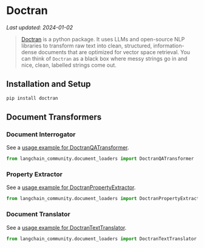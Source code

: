 # Doctran
*Last updated: 2024-01-02*

>[Doctran](https://github.com/psychic-api/doctran) is a python package. It uses LLMs and open-source 
> NLP libraries to transform raw text into clean, structured, information-dense documents 
> that are optimized for vector space retrieval. You can think of `Doctran` as a black box where 
> messy strings go in and nice, clean, labelled strings come out.


## Installation and Setup

```bash
pip install doctran
```

## Document Transformers

### Document Interrogator

See a [usage example for DoctranQATransformer](/docs/integrations/document_transformers/doctran_interrogate_document).

```python
from langchain_community.document_loaders import DoctranQATransformer
```
### Property Extractor

See a [usage example for DoctranPropertyExtractor](/docs/integrations/document_transformers/doctran_extract_properties).

```python
from langchain_community.document_loaders import DoctranPropertyExtractor
```
### Document Translator

See a [usage example for DoctranTextTranslator](/docs/integrations/document_transformers/doctran_translate_document).

```python
from langchain_community.document_loaders import DoctranTextTranslator
```
